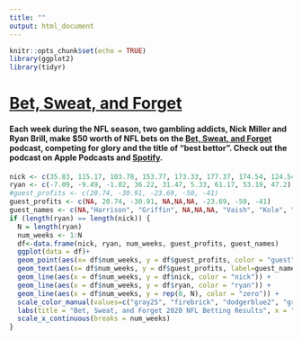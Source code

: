 ```yaml
---
title: ""
output: html_document
---
```


```r
knitr::opts_chunk$set(echo = TRUE)
library(ggplot2)
library(tidyr)
```

# [Bet, Sweat, and Forget](https://open.spotify.com/show/1bABVhkwnd3sDaBSZLC0oY)

#### Each week during the NFL season, two gambling addicts, Nick Miller and Ryan Brill, make $50 worth of NFL bets on the [Bet, Sweat, and Forget](https://open.spotify.com/show/1bABVhkwnd3sDaBSZLC0oY) podcast, competing for glory and the title of "best bettor". Check out the podcast on Apple Podcasts and [Spotify](https://open.spotify.com/show/1bABVhkwnd3sDaBSZLC0oY).

```r
nick <- c(35.83, 115.17, 103.78, 153.77, 173.33, 177.37, 174.54, 124.54, 74.54)
ryan <- c(-7.09, -9.49, -1.02, 36.22, 31.47, 5.33, 61.17, 53.19, 47.2)
#guest_profits <- c(20.74, -30.91, -23.69, -50, -41)
guest_profits <- c(NA, 20.74, -30.91, NA,NA,NA, -23.69, -50, -41)
guest_names <- c(NA,"Harrison", "Griffin", NA,NA,NA, "Vaish", "Kole", "Adil")
if (length(ryan) == length(nick)) {
  N = length(ryan)
  num_weeks <- 1:N
  df<-data.frame(nick, ryan, num_weeks, guest_profits, guest_names)
  ggplot(data = df)+
  geom_point(aes(x= df$num_weeks, y = df$guest_profits, color = "guest")) +
  geom_text(aes(x= df$num_weeks, y = df$guest_profits, label=guest_names, color = "guest"),hjust=0, vjust=0) +
  geom_line(aes(x = df$num_weeks, y = df$nick, color = "nick")) +
  geom_line(aes(x = df$num_weeks, y = df$ryan, color = "ryan")) +
  geom_line(aes(x = df$num_weeks, y = rep(0, N), color = "zero")) +
  scale_color_manual(values=c("gray25", "firebrick", "dodgerblue2", "gray65")) +
  labs(title = "Bet, Sweat, and Forget 2020 NFL Betting Results", x = "NFL Week Number", y = "Cumulative Profit, USD", color="") +
  scale_x_continuous(breaks = num_weeks) 
}
```

<!---
## 2020 Week 10 NFL Bets
--->


